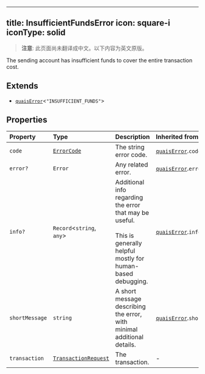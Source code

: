 <!-- AUTO-GENERATED-CONTENT:START (ENGLISH-COPY) -->
---
title: InsufficientFundsError
icon: square-i
iconType: solid
---

> **注意**: 此页面尚未翻译成中文。以下内容为英文原版。

The sending account has insufficient funds to cover the entire transaction cost.

## Extends

- [`quaisError`](/cn/sdk/content/interfaces/quaisError)\<`"INSUFFICIENT_FUNDS"`\>

## Properties

| Property | Type | Description | Inherited from |
| :------ | :------ | :------ | :------ |
| `code` | [`ErrorCode`](/cn/sdk/content/type-aliases/ErrorCode) | The string error code. | [`quaisError`](/cn/sdk/content/interfaces/quaisError).`code` |
| `error?` | `Error` | Any related error. | [`quaisError`](/cn/sdk/content/interfaces/quaisError).`error` |
| `info?` | `Record`\<`string`, `any`\> | Additional info regarding the error that may be useful.<br /><br />This is generally helpful mostly for human-based debugging. | [`quaisError`](/cn/sdk/content/interfaces/quaisError).`info` |
| `shortMessage` | `string` | A short message describing the error, with minimal additional details. | [`quaisError`](/cn/sdk/content/interfaces/quaisError).`shortMessage` |
| `transaction` | [`TransactionRequest`](/cn/sdk/content/type-aliases/TransactionRequest) | The transaction. | - |
